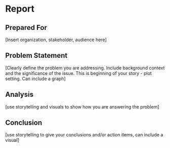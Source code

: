 # Report {.unnumbered}

## Prepared For

[Insert organization, stakeholder, audience here]

## Problem Statement

[Clearly define the problem you are addressing. Include background context and the significance of the issue. This is beginning of your story - plot setting. Can include a graph]

## Analysis

[use storytelling and visuals to show how you are answering the problem]

## Conclusion

[use storytelling to give your conclusions and/or action items, can include a visual]